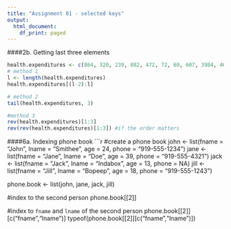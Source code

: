 ```yaml
---
title: "Assignment 01 - selected keys"
output:
  html_document:
    df_print: paged
---
```


####2b. Getting last three elements
```r
health.expenditures <- c(864, 320, 239, 882, 472, 72, 60, 607, 3984, 4668, 47, 180)
# method 1
l <- length(health.expenditures)
health.expenditures[(l-2):l]

# method 2
tail(health.expenditures, 3)

#method 3
rev(health.expenditures)[1:3]
rev(rev(health.expenditures)[1:3]) #if the order matters
```

####6a. Indexing phone book
```r
#create a phone book
john <- list(fname = "John", lname = "Smithee", age = 24,
             phone = "919-555-1234")
jane <- list(fname = "Jane", lname = "Doe", age = 39,
             phone = "919-555-4321")
jack <- list(fname = "Jack", lname = "Indabox", age = 13,
             phone = NA)
jill <- list(fname = "Jill", lname = "Bopeep", age = 18,
             phone = "919-555-1243")

phone.book <- list(john, jane, jack, jill)

#index to the second person
phone.book[[2]]

#index to `fname` and `lname` of the second person
phone.book[[2]][c("fname","lname")]
typeof(phone.book[[2]][c("fname","lname")])